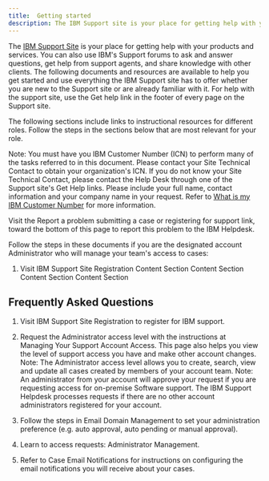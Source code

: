 ```yaml
---
title:  Getting started
description: The IBM Support site is your place for getting help with your products and services.
---
```


<PageDescription>

The [IBM Support Site](https://www.ibm.com/mysupport/s/?language=en_US) is your place for getting help with your products and services.
You can also use IBM's Support forums to ask and answer questions, get help from support agents, and share knowledge with other clients. The following documents and resources are available to help you get started and use everything the IBM Support site has to offer whether you are new to the Support site or are already familiar with it.
For help with the support site, use the Get help link in the footer of every page on the Support site.

The following sections include links to instructional resources for different roles. Follow the steps in the sections below that are most relevant for your role.

Note: You must have you IBM Customer Number (ICN) to perform many of the tasks referred to in this document. Please contact your Site Technical Contact to obtain your organization's ICN. If you do not know your Site Technical Contact, please contact the Help Desk through one of the Support site's Get Help links. Please include your full name, contact information and your company name in your request. Refer to [What is my IBM Customer Number](https://www.ibm.com/support/pages/what-my-ibm-customer-number-icn) for more information.

Visit the Report a problem submitting a case or registering for support link, toward the bottom of this page to report this problem to the IBM Helpdesk.

<Accordion>
  <AccordionItem title="Administrator">
Follow the steps in these documents if you are the designated account Administrator who will manage your team's access to cases:

1. Visit IBM Support Site Registration</AccordionItem>
  <AccordionItem title="Non-administrator">Content Section</AccordionItem>
  <AccordionItem title="All users">Content Section</AccordionItem>
  <AccordionItem title="Contractors and Vendors">Content Section</AccordionItem>
  <AccordionItem title="SPSS Users">Content Section</AccordionItem>
</Accordion>

</PageDescription>


## Frequently Asked Questions

1. Visit IBM Support Site Registration to register for IBM support.
2. Request the Administrator access level with the instructions at Managing Your Support Account Access. This page also helps you view the level of support access you have and make other account changes.
Note: The Administrator access level allows you to create, search, view and update all cases created by members of your account team.
Note: An administrator from your account will approve your request if you are requesting access for on-premise Software support. The IBM Support Helpdesk processes requests if there are no other account administrators registered for your account.

3. Follow the steps in Email Domain Management to set your administration preference (e.g. auto approval, auto pending or manual approval).

4. Learn to access requests: Administrator Management.

5. Refer to Case Email Notifications for instructions on configuring the email notifications you will receive about your cases.
